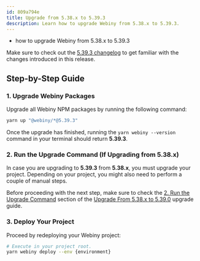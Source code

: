 ```yaml
---
id: 809a794e
title: Upgrade from 5.38.x to 5.39.3
description: Learn how to upgrade Webiny from 5.38.x to 5.39.3.
---
```



<Alert type="success" title="What you’ll learn">

  - how to upgrade Webiny from 5.38.x to 5.39.3

</Alert>

<Alert type="info">

  Make sure to check out the [5.39.3 changelog](./changelog) to get familiar with the changes introduced in this
  release.

</Alert>

## Step-by-Step Guide

### 1. Upgrade Webiny Packages

Upgrade all Webiny NPM packages by running the following command:

```bash
yarn up "@webiny/*@5.39.3"
```

Once the upgrade has finished, running the `yarn webiny --version` command in your terminal should return **5.39.3**.

### 2. Run the Upgrade Command (If Upgrading from 5.38.x)

In case you are upgrading to **5.39.3** from **5.38.x**, you must upgrade your project. Depending on your project, you might also need to perform a couple of manual steps.

Before proceeding with the next step, make sure to check the [2. Run the Upgrade Command](/docs/release-notes/5.39.0/upgrade-guide#2-run-the-upgrade-command) section of the [Upgrade From 5.38.x to 5.39.0](/docs/release-notes/5.39.0/upgrade-guide) upgrade guide.

### 3. Deploy Your Project

Proceed by redeploying your Webiny project:

```bash
# Execute in your project root.
yarn webiny deploy --env {environment}
```

<AdditionalNotes />

